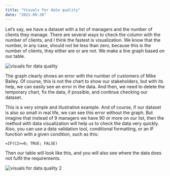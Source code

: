 ```yaml
---
title: "Visuals for data quality"
date: "2021-09-20"
---
```

Let’s say, we have a dataset with a list of managers and the number of clients they manage. There are several ways to check the column with the number of clients, and I think the fastest is visualization. We know that the number, in any case, should not be less than zero, because this is the number of clients, they either are or are not. We make a line graph based on our table.

![visuals for data quality](./imgs/manager_list_11post.png)

The graph clearly shows an error with the number of customers of Mike Bailey. Of course, this is not the chart to show our stakeholders, but with its help, we can easily see an error in the data.  And then, we need to delete the temporary chart, fix the data, if possible, and continue checking our dataset.

 This is a very simple and illustrative example. And of course, if our dataset is also so small in real life, we can see this error without the graph. But imagine that instead of 9 managers we have 90 or more on our list, then the method with data visualization will help us to check the data very quickly. Also, you can use a data validation tool, conditional formatting, or an IF function with a given condition, such as this:
```
=IF(C2>=0; TRUE; FALSE)
```
 Then our table will look like this, and you will also see where the data does not fulfil the requirements.

![visuals for data quality 2](./imgs/manager_list_false_11post.png)
